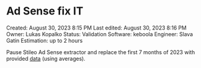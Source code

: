 # Ad Sense fix IT

Created: August 30, 2023 8:15 PM
Last edited: August 30, 2023 8:16 PM
Owner: Lukas Kopalko
Status: Validation
Software: keboola
Engineer: Slava Gatin
Estimation: up to 2 hours

Pause Stileo Ad Sense extractor and replace the first 7 months of 2023 with provided [data](https://docs.google.com/spreadsheets/d/15rxO0DPZdUp4FDFEPdNTj9oq8clNaiLwe7C7VPAOUng/edit#gid=0) (using averages).